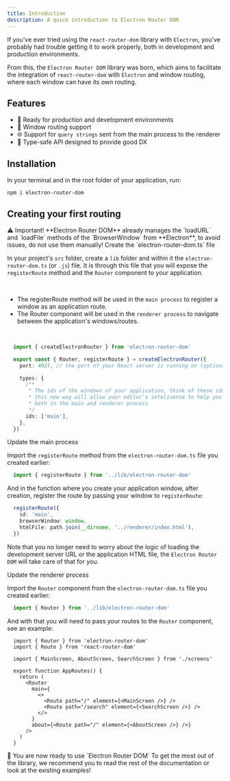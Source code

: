 ```yaml
---
title: Introduction
description: A quick introduction to Electron Router DOM
---
```


If you've ever tried using the `react-router-dom` library with `Electron`,
you've probably had trouble getting it to work properly,
both in development and production environments.

From this, the `Electron Router DOM` library was born,
which aims to facilitate the integration of `react-router-dom` with `Electron` and window routing,
where each window can have its own routing.

## Features

- 🚀 Ready for production and development environments
- 📱 Window routing support
- 🌐 Support for `query strings` sent from the main process to the renderer
- 🧬 Type-safe API designed to provide good DX

## Installation

In your terminal and in the root folder of your application, run:

```shell
npm i electron-router-dom
```

## Creating your first routing

 <Alert variant="destructive" className="my-4">
  <AlertTitle>⚠️ Important!</AlertTitle>

  <AlertDescription>
    **Electron Router DOM** already manages the `loadURL` and `loadFile` methods of the `BrowserWindow` from **Electron**, to avoid issues, do not use them manually!
  </AlertDescription>
</Alert>

<Steps>
  <Step>Create the `electron-router-dom.ts` file</Step>

  In your project's `src` folder, create a `lib` folder and within it the `electron-router-dom.ts` (or `.js`) file.
  It is through this file that you will expose the `registerRoute` method and the `Router` component to your application.

  <br/>

  - The <Link href="/docs/api/main/register-route">registerRoute</Link> method will be used in the `main process` to register a window as an application route.
  - The <Link href="/docs/api/renderer/router">Router</Link> component will be used in the `renderer process` to navigate between the application's windows/routes.

  <br/>

  ```typescript title="src/lib/electron-router-dom.ts"
    import { createElectronRouter } from 'electron-router-dom'

    export const { Router, registerRoute } = createElectronRouter({
      port: 4927, // the port of your React server is running on (optional, default port is 3000)

      types: {
        /**
         * The ids of the windows of your application, think of these ids as the basenames of the routes
         * this new way will allow your editor's intelisense to help you know which ids are available to use
         * both in the main and renderer process
         */
        ids: ['main'],
      },
    })
  ```

  <Step>Update the main process</Step>

  Import the `registerRoute` method from the `electron-router-dom.ts` file you created earlier:

  ```ts title="src/main/index.ts"
    import { registerRoute } from '../lib/electron-router-dom'
  ```

  And in the function where you create your application window, after creation, register the route by passing your window to `registerRoute`:

  ```ts title="src/main/index.ts"
    registerRoute({
      id: 'main',
      browserWindow: window,
      htmlFile: path.join(__dirname, '../renderer/index.html'),
    })
  ```

  Note that you no longer need to worry about the logic of loading the development server URL or the application HTML file, the `Electron Router DOM` will take care of that for you.

  <Step>Update the renderer process</Step>

  Import the `Router` component from the `electron-router-dom.ts` file you created earlier:

  ```ts title="src/renderer/routes.tsx"
    import { Router } from '../lib/electron-router-dom'
  ```

  And with that you will need to pass your routes to the `Router` component, see an example:

  ```tsx title="src/renderer/routes.tsx"
    import { Router } from 'electron-router-dom'
    import { Route } from 'react-router-dom'

    import { MainScreen, AboutScreen, SearchScreen } from './screens'

    export function AppRoutes() {
      return (
        <Router
          main={
            <>
              <Route path="/" element={<MainScreen />} />
              <Route path="/search" element={<SearchScreen />} />
            </>
          }
          about={<Route path="/" element={<AboutScreen />} />}
        />
      )
    }
  ```
</Steps>

<Alert variant="success">
  <AlertTitle className="text-bold text-lg">
    🎉 You are now ready to use `Electron Router DOM`
  </AlertTitle>

  <AlertDescription>
    To get the most out of the library,
    we recommend you to read the rest of the documentation or look at the existing <Link href="https://github.com/daltonmenezes/electron-router-dom/tree/main/examples">examples</Link>!
  </AlertDescription>
</Alert>
